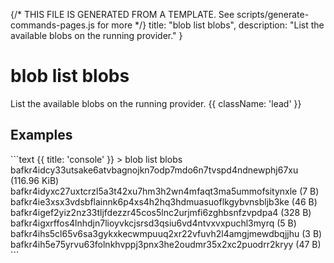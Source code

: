 {/* THIS FILE IS GENERATED FROM A TEMPLATE. See scripts/generate-commands-pages.js for more */}
    title: "blob list blobs",
    description: "List the available blobs on the running provider."
}

<div className='not-prose mb-5'>
    <Breadcrumbs pages={[
        { name: 'Commands', href: '/docs/commands', current: false },
        { name: 'blob list blobs', href: '/docs/commands/blob-list-blobs', current: true },
    ]} />
</div>

# blob list blobs

List the available blobs on the running provider. {{ className: 'lead' }}



## Examples

<CodeGroup title="blob list blobs">
```text {{ title: 'console' }}
> blob list blobs
 bafkr4idcy33utsake6atvbagnojkn7odp7mdo6n7tvspd4ndnewphj67xu (116.96 KiB)
 bafkr4idyxc27uxtcrzl5a3t42xu7hm3h2wn4mfaqt3ma5ummofsitynxle (7 B)
 bafkr4ie3xsx3vdsbflainnk6p4xs4h2hq3hdmuasuoflkgybvnsbljb3ke (46 B)
 bafkr4igef2yiz2nz33tljfdezzr45cos5lnc2urjmfi6zghbsnfzvpdpa4 (328 B)
 bafkr4igxrffos4lnhdjn7lioyvkcjsrsd3qsiu6vd4ntvxvxpuchl3myrq (5 B)
 bafkr4ihs5cl65v6sa3gykxkecwmpuuq2xr22vfuvh2l4amgjmewdbqjjhu (3 B)
 bafkr4ih5e75yrvu63folnkhvppj3pnx3he2oudmr35x2xc2puodrr2kryy (47 B)
```


</CodeGroup>
